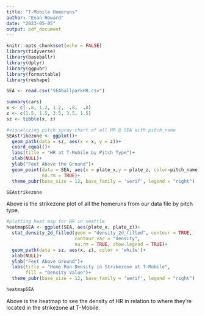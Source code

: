 ```yaml
---
title: "T-Mobile Homeruns"
author: "Evan Howard"
date: "2023-05-05"
output: pdf_document
---
```


```r
knitr::opts_chunk$set(echo = FALSE)
library(tidyverse)
library(baseballr)
library(dplyr)
library(ggpubr)
library(formattable)
library(reshape)

SEA <- read.csv("SEAballparkHR.csv")
```


```r
summary(cars)
x <- c(-.8, 1.2, 1.2, -.8, -.8)
z <- c(1.5, 1.5, 3.5, 3.5, 1.5)
sz <- tibble(x, z)

#visualizing pitch spray chart of all HR @ SEA with pitch_name
SEAstrikezone <- ggplot()+
  geom_path(data = sz, aes(x = x, y = z))+
  coord_equal()+
  labs(title = "HR at T-Mobile by Pitch Type")+
  xlab(NULL)+
  ylab("Feet Above the Ground")+
  geom_point(data = SEA, aes(x = plate_x,y = plate_z, color=pitch_name),
             na.rm = TRUE)+
  theme_pubr(base_size = 12, base_family = 'serif', legend = "right")

SEAstrikezone
```

Above is the strikezone plot of all the homeruns from our data file by pitch type.


```r

#plotting heat map for HR in seattle
heatmapSEA <- ggplot(SEA, aes(plate_x, plate_z))+
  stat_density_2d_filled(geom = "density_2d_filled", contour = TRUE, 
                         contour_var = "density", 
                         na.rm = TRUE, show.legend = TRUE)+
  geom_path(data = sz, aes(x, z), color = 'white')+
  xlab(NULL)+
  ylab("Feet Above Ground")+
  labs(title = "Home Run Density in Strikezone at T-Mobile", 
       fill = "Density Value")+
  theme_pubr(base_size = 12, base_family = 'serif', legend = "right")

heatmapSEA
```

Above is the heatmap to see the density of HR in relation to where they're located
in the strikezone at T-Mobile.
